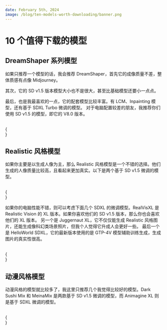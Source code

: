 ```yaml
---
date: February 5th, 2024
image: /blog/ten-models-worth-downloading/banner.png
---
```



# 10 个值得下载的模型

## DreamShaper 系列模型

如果只推荐一个模型的话，我会推荐 DreamShaper，首先它的成像质量不差，整体质感有点像 Midjourney。

其次，它的 SD v1.5 版本模型大小也不是很大，甚至比基础模型还要小一点点。

最后，也是我最喜欢的一点，它的配套模型比较丰富。有 LCM、Inpainting 模型，还有基于 SDXL Turbo 微调的模型。
对于电脑配置较差的朋友，我推荐你们使用 SD v1.5 的模型，即它的 V8.0 版本。

<br/>
{
  <div className="grid grid-cols-3 gap-4">
    <Cards 
      image={"/model/dream-shaper/banner.png"}
      title={"DreamShaper V8.0"}
      href={"/model/dream-shaper-v-8"}
      tag={"Checkpoint"}
    />
    <Cards 
      image={"/model/dream-shaper-xl/banner.png"}
      title={"DreamShaper XL"}
      href={"/model/dream-shaper-xl"}
      tag={"Checkpoint"}
    />
  </div>
}

## Realistic 风格模型

如果你主要是以生成人像为主，那么 Realistic 风格模型是一个不错的选择。他们生成的人像质量比较高，且看起来更加真实。以下是两个基于 SD v1.5 微调的模型。

<br/>
{
  <div className="grid grid-cols-3 gap-4">
    <Cards 
      image={"/model/realistic/realistic-version-banner.png"}
      title={"Realistic Vision V6.0"}
      href={"/model/realistic-vision-v-6"}
      tag={"Checkpoint"}
    />
    <Cards 
      image={"/model/realistic/majicMIX-realistic.png"}
      title={"MajicMIX Realistic"}
      href={"/model/majicMIX-realistic"}
      tag={"Checkpoint"}
    />
  </div>
}

如果你的电脑性能不错，则可以考虑下面几个 SDXL 的微调模型。RealVisXL 是 Realistic Vision 的 XL 版本。如果你喜欢他们的 SD v1.5 版本，那么你也会喜欢他们的 XL 版本。
另一个是 Juggernaut XL，它不仅仅能生成 Realistic 风格图片，还能生成像科幻类场景照片，但我个人觉得它升成人会更好一些。
最后一个是 HelloWorld SDXL，它的最新版本使用的是 GTP-4V 模型辅助训练生成，生成图片的真实性很高。

<br/>
{
  <div className="grid grid-cols-3 gap-4">
    <Cards 
      image={"/model/realistic/realvisxl.png"}
      title={"RealVisXL"}
      href={"/model/realvisxl"}
      tag={"Checkpoint"}
    />
    <Cards 
      image={"/model/realistic/juggernaut-xl.png"}
      title={"Juggernaut XL"}
      href={"/model/juggernaut-xl"}
      tag={"Checkpoint"}
    />
    <Cards 
      image={"/model/realistic/hello-world-sdxl.png"}
      title={"HelloWorld SDXL"}
      href={"/model/hello-world-sdxl"}
      tag={"Checkpoint"}
    />
  </div>
}

## 动漫风格模型

动漫风格的模型就比较多了，我这里只推荐几个我觉得比较好的模型。Dark Sushi Mix 和 MeinaMix 是两款基于 SD v1.5 微调的模型，而 Animagine XL 则是基于 SDXL 微调的模型。

<br/>
{
  <div className="grid grid-cols-3 gap-4">
    <Cards 
      image={"/model/anime/dark-sushi.png"}
      title={"Dark Sushi Mix"}
      href={"/model/dark-sushi-mix"}
      tag={"Checkpoint"}
    />
    <Cards 
      image={"/model/anime/meina-mix.png"}
      title={"Meina Mix"}
      href={"/model/meina-mix"}
      tag={"Checkpoint"}
    />
    <Cards 
      image={"/model/anime/animagine-xl.png"}
      title={"Animagine XL"}
      href={"/model/animagine-xl"}
      tag={"Checkpoint"}
    />
  </div>
}

<br/>

<Subscribe />